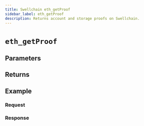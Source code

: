 ```yaml
---
title: Swellchain eth_getProof
sidebar_label: eth_getProof
description: Returns account and storage proofs on Swellchain.
---
```




# `eth_getProof`

<Description />

## Parameters


<Params />

## Returns


<Returns />

## Example


<Example />

### Request


<Request />

### Response


<Response />
